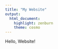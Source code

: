 ```yaml
---
title: "My Website"
output: 
  html_document: 
    highlight: zenburn
    theme: cosmo
---
```


Hello, Website!